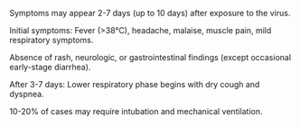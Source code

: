 Symptoms may appear 2-7 days (up to 10 days) after exposure to the virus.

Initial symptoms: Fever (>38°C), headache, malaise, muscle pain, mild respiratory symptoms.

Absence of rash, neurologic, or gastrointestinal findings (except occasional early-stage diarrhea).

After 3-7 days: Lower respiratory phase begins with dry cough and dyspnea.

10-20% of cases may require intubation and mechanical ventilation.

